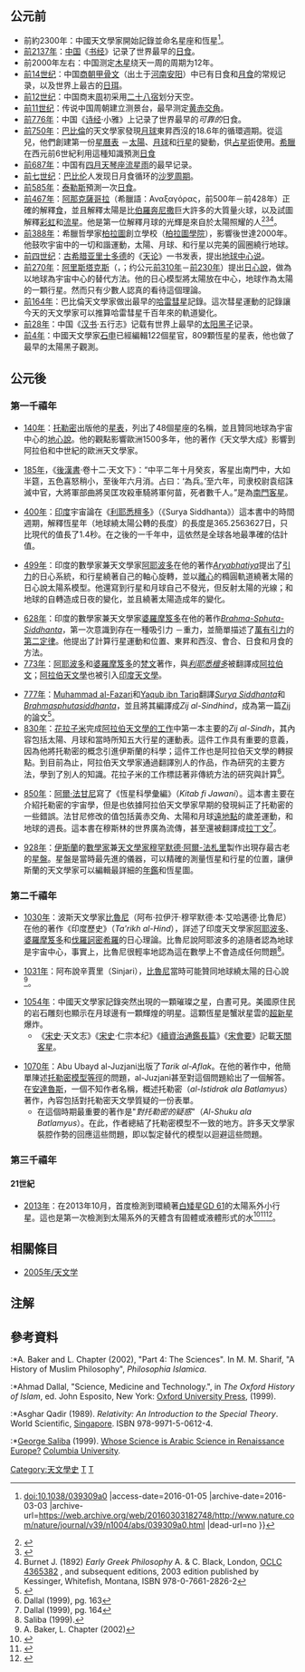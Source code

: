 {{Expand list|date=Jan. 2016}}

==公元前==
*前約2300年：中國天文學家開始記錄並命名星座和恆星<ref>{{Cite web |url=http://www.nature.com/nature/journal/v39/n1004/abs/039309a0.html |title=Nature 39, 309-310 (24 January 1889) {{!}} doi:10.1038/039309a0 |access-date=2016-01-05 |archive-date=2016-03-03 |archive-url=https://web.archive.org/web/20160303182748/http://www.nature.com/nature/journal/v39/n1004/abs/039309a0.html |dead-url=no }}</ref>。
*[[前2137年|前2137年]]：[[中国|中国]]《[[书经|书经]]》记录了世界最早的[[日食|日食]]。
*前2000年左右：中国测定[[木星|木星]]绕天一周的周期为12年。
*[[前14世纪|前14世纪]]：中国[[商朝|商朝]][[甲骨文|甲骨文]]（出土于[[河南|河南]][[安阳县|安阳]]）中已有日食和[[月食|月食]]的常规记录，以及世界上最古的[[日珥|日珥]]。
*[[前12世纪|前12世纪]]：中国商末[[周朝|周]]初采用[[二十八宿|二十八宿]]划分天空。
*[[前11世纪|前11世纪]]：传说中国周朝建立测景台，最早测定[[黄赤交角|黄赤交角]]。
*[[前776年|前776年]]：中国《[[诗经|诗经]]·小雅》上记录了世界最早的''可靠的''日食。
*[[前750年|前750年]]：[[巴比倫|巴比倫]]的天文學家發現[[月球|月球]]東昇西沒的18.6年的循環週期。從這兒，他們創建第一份[[星曆表|星曆表]] －[[太陽|太陽]]、[[月球|月球]]和[[行星|行星]]的變動，供[[占星術|占星術]]使用。[[希臘|希臘]]在西元前6世紀利用這種知識預測[[日食|日食]]
*[[前687年|前687年]]：中国有[[四月天琴座流星雨|四月天琴座流星雨]]的最早记录。
*[[前七世纪|前七世纪]]：[[巴比伦|巴比伦]]人发现日月食循环的[[沙罗周期|沙罗周期]]。
*[[前585年|前585年]]：[[泰勒斯|泰勒斯]]預測一次[[日食|日食]]。
*[[前467年|前467年]]：[[阿那克薩哥拉|阿那克薩哥拉]]（希臘語：Αναξαγόρας，前500年－前428年）正確的解釋[[食_(天文現象)|食]]，並且解釋太陽是比[[伯羅奔尼撒|伯羅奔尼撒]]巨大許多的大質量火球，以及試圖解釋[[彩虹|彩虹]]和[[流星|流星]]。他是第一位解釋月球的光輝是來自於太陽照耀的人<ref>{{cite book |last=Russell |first=Bertrand |author-link=Bertrand Russell |date=2008 |orig-year=1st. pub. 1945 |title=History of Western Philosophy |url=https://books.google.co.in/books?id=iQZ6Xk9VdtAC&pg=PA213&dq=anaxagoras+discovered+that+the+moon+shines+by+reflected+light,+and+gave+the+right+theory+of+eclipses&hl=en&sa=X&ei=apBqVf6UDYi1uATD6IOgBw&ved=0CB4Q6AEwAA |publisher=Simon and Schuster |page=213 |isbn=0-6712-0158-1 |access-date=1 June 2015 |archive-date=2019-05-22 |archive-url=https://web.archive.org/web/20190522063903/https://books.google.co.in/books?id=iQZ6Xk9VdtAC&pg=PA213&dq=anaxagoras+discovered+that+the+moon+shines+by+reflected+light,+and+gave+the+right+theory+of+eclipses&hl=en&sa=X&ei=apBqVf6UDYi1uATD6IOgBw&ved=0CB4Q6AEwAA |dead-url=no }}</ref><ref>{{cite book |last1=Tassoul |first1=Jean-Louis |last2=Tassoul |first2=Monique |date=2014 |title=A Concise History of Solar and Stellar Physics |url=https://books.google.co.in/books?id=PS7aBAAAQBAJ&q=%22According%20to%20Anaxagoras%2C%20the%20sun%20was%22%20%22rather%20larger%20than%20the%20Peloponnese%22 |publisher=Princeton University Press |page=8 |isbn=0-6911-6592-0 |access-date=1 June 2015 |archive-date=2019-05-19 |archive-url=https://web.archive.org/web/20190519110136/https://books.google.co.in/books?id=PS7aBAAAQBAJ&q=%22According%20to%20Anaxagoras%2C%20the%20sun%20was%22%20%22rather%20larger%20than%20the%20Peloponnese%22 |dead-url=no }}</ref><ref>Burnet J. (1892) ''Early Greek Philosophy'' A. & C. Black, London, [http://worldcat.org/oclc/4365382 OCLC 4365382] {{Wayback|url=http://worldcat.org/oclc/4365382 |date=20090205015600 }}, and subsequent editions, 2003 edition published by Kessinger, Whitefish, Montana, ISBN 978-0-7661-2826-2</ref>。
*[[前388年|前388年]]：希臘哲學家[[柏拉圖|柏拉圖]]創立學校（[[柏拉圖學院|柏拉圖學院]]），影響後世達2000年。他鼓吹宇宙中的一切和諧運動，太陽、月球、和行星以完美的圓圈繞行地球。
*[[前四世纪|前四世纪]]：[[古希腊|古希腊]][[亚里士多德|亚里士多德]]的《[[天论|天论]]》一书发表，提出[[地球中心说|地球中心说]]。
*[[前270年|前270年]]：[[阿里斯塔克斯|阿里斯塔克斯]]（{{Lang-el|'''Ἀρίσταρχος'''}}，{{Lang|la|''Aristarkhos''}}{{Notetag|或譯'''亞里斯塔克'''、'''阿里斯塔克'''。}}；约公元[[前310年|前310年]]－[[前230年|前230年]]）提出[[日心說|日心說]]，做為以地球為宇宙中心的替代方法。他的日心模型將太陽放在中心，地球作為太陽的一顆行星。然而只有少數人認真的看待這個理論。
*[[前164年|前164年]]：巴比倫天文學家做出最早的[[哈雷彗星|哈雷彗星]]記錄。這次彗星運動的記錄讓今天的天文學家可以推算哈雷彗星千百年來的軌道變化。
*[[前28年|前28年]]：中国《[[汉书|汉书]]·五行志》记载有世界上最早的[[太阳黑子|太阳黑子]]记录。
*[[前4年|前4年]]：中國天文學家[[石申|石申]]已經編輯122個星官，809顆恆星的星表，他也做了最早的太陽黑子觀測。

== 公元後 ==
=== 第一千禧年 ===
*[[140年|140年]]：[[托勒密|托勒密]]出版他的[[星表|星表]]，列出了48個星座的名稱，並且贊同地球為宇宙中心的[[地心說|地心說]]。他的觀點影響歐洲1500多年，他的著作《天文學大成》影響到阿拉伯和中世紀的歐洲天文學家。

*[[185年|185年]]，《[[後漢書|後漢書]]·卷十二·天文下》：“中平二年十月癸亥，客星出南門中，大如半筵，五色喜怒稍小，至後年六月消。占曰：‘為兵。’至六年，司隶校尉袁绍誅滅中官，大將軍部曲將吴匡攻殺車騎將軍何苗，死者數千人。”是為[[SN_185|南門客星]]。

*[[400年|400年]]：[[印度|印度]]宇宙論在《[[利耶悉檀多|利耶悉檀多]]》（《Surya Siddhanta》）這本書中的時間週期，解釋恆星年（地球繞太陽公轉的長度）的長度是365.2563627日，只比現代的值長了1.4秒。在之後的一千年中，這依然是全球各地最準確的估計值。

*[[499年|499年]]：印度的數學家兼天文學家[[阿耶波多|阿耶波多]]在他的著作''[[Aryabhatiya|Aryabhatiya]]''提出了[[引力|引力]]的日心系統，和行星繞著自己的軸心旋轉，並以[[離心_(數學)|離心]]的橢圓軌道繞著太陽的日心說太陽系模型。他還寫到行星和月球自己不發光，但反射太陽的光線；和地球的自轉造成日夜的變化，並且繞著太陽造成年的變化。

*[[628年|628年]]：印度的數學家兼天文學家[[婆羅摩笈多|婆羅摩笈多]]在他的著作''[[Brahmasphutasiddhanta|Brahma-Sphuta-Siddhanta]]''，第一次意識到存在一種吸引力 －重力，並簡單描述了[[萬有引力|萬有引力]]的[[第二定律|第二定律]]。他提出了計算行星運動和位置、東昇和西沒、會合、日食和月食的方法。
*[[773年|773年]]：[[阿耶波多|阿耶波多]]和[[婆羅摩笈多|婆羅摩笈多]]的[[梵文|梵文]]著作，與''[[利耶悉檀多|利耶悉檀多]]''被翻譯成[[阿拉伯文|阿拉伯文]]；[[伊斯蘭天文學|阿拉伯天文學]]也被引入[[印度天文學|印度天文學]]。

*[[777年|777年]]：[[Muhammad_al-Fazari|Muhammad al-Fazari]]和[[Yaqub_ibn_Tariq|Yaqub ibn Tariq]]翻譯''[[Surya_Siddhanta|Surya Siddhanta]]''和''[[Brahmasphutasiddhanta|Brahmasphutasiddhanta]]''，並且將其編譯成''Zij al-Sindhind''，成為第一篇[[Zij|Zij]]的論文<ref>{{Citation |last=Kennedy |first=Edward S. |year=1956 |title=A Survey of Islamic Astronomical Tables |journal=Transactions of the American Philosophical Society |volume=46 |issue=2 |doi=10.2307/1005726 |page=123}}</ref>。
*[[830年|830年]]：[[花拉子米|花拉子米]]完成[[伊斯蘭天文學|阿拉伯天文學的工作]]中第一本主要的''Zij al-Sindh''，其內容包括太陽、月球和當時所知五大行星的運動表。這件工作具有重要的意義，因為他將托勒密的概念引進伊斯蘭的科學；這件工作也是阿拉伯天文學的轉捩點。到目前為止，阿拉伯天文學家通過翻譯別人的作品，作為研究的主要方法，學到了別人的知識。花拉子米的工作標誌著非傳統方法的研究與計算<ref>Dallal (1999), pg. 163</ref>。

*[[850年|850年]]：[[阿爾·法甘尼|阿爾·法甘尼]]寫了《恆星科學彙編》（''Kitab fi Jawani''）。這本書主要在介紹托勒密的宇宙學，但是也依據阿拉伯天文學家早期的發現糾正了托勒密的一些錯誤。法甘尼修改的值包括黃赤交角、太陽和月球[[拱點|遠地點]]的歲差運動，和地球的週長。這本書在穆斯林的世界廣為流傳，甚至還被翻譯成[[拉丁文|拉丁文]]<ref>Dallal (1999), pg. 164</ref>。

*[[928年|928年]]：[[伊斯蘭|伊斯蘭]]的[[數學家|數學家]]兼[[天文學家|天文學家]][[穆罕默德·阿爾-法札里|穆罕默德·阿爾-法札里]]製作出現存最古老的[[星盤|星盤]]。星盤是當時最先進的儀器，可以精確的測量恆星和行星的位置，讓伊斯蘭的天文學家可以編輯最詳細的[[年鑑|年鑑]]和恆星圖。

=== 第二千禧年 ===
*[[1030年|1030年]]：波斯天文學家[[比魯尼|比魯尼]]（阿布·拉伊汗·穆罕默德·本·艾哈邁德·比魯尼）在他的著作《印度歷史》（''Ta'rikh al-Hind''），詳述了印度天文學家[[阿耶波多|阿耶波多]]、[[婆羅摩笈多|婆羅摩笈多]]和[[伐羅訶密希羅|伐羅訶密希羅]]的日心理論。比魯尼說阿耶波多的追隨者認為地球是宇宙中心，事實上，比魯尼很輕率地認為這在數學上不會造成任何問題<ref>Saliba (1999).</ref>。

*[[1031年|1031年]]：阿布說辛賈里（Sinjari），[[比魯尼|比魯尼]]當時可能贊同地球繞太陽的日心說<ref name=Baker>A. Baker, L. Chapter (2002)</ref>。

*[[1054年|1054年]]：中國天文學家記錄突然出現的一顆璀璨之星，白晝可見。美國原住民的岩石雕刻也顯示在月球邊有一顆輝煌的明星。這顆恆星是蟹狀星雲的[[超新星|超新星]]爆炸。
**《[[宋史|宋史]]·天文志》《[[宋史|宋史]]·仁宗本纪》《[[續資治通鑑長篇|續資治通鑑長篇]]》《[[宋會要|宋會要]]》記載[[SN_1054|天關客星]]。

*[[1070年|1070年]]：Abu Ubayd al-Juzjani出版了''Tarik al-Aflak''。在他的著作中，他簡單陳述[[地心模型|托勒密模型]][[等徑|等徑]]的問題，al-Juzjani甚至對這個問題給出了一個解答。在[[安達魯斯|安達魯斯]]，一個不知作者名稱，概述托勒密（''al-Istidrak ala Batlamyus''）著作，內容包括對托勒密天文學質疑的一份表單。
**在這個時期最重要的著作是"''對托勒密的疑惑''"（''Al-Shuku ala Batlamyus''）。在此，作者總結了托勒密模型不一致的地方。許多天文學家裝腔作勢的回應這些問題，即以製定替代的模型以迴避這些問題。

=== 第三千禧年 ===
==== 21世紀 ====
*[[2013年|2013年]]：在2013年10月，首度檢測到環繞著[[白矮星|白矮星]][[GD_61|GD 61]]的太陽系外小行星。這也是第一次檢測到太陽系外的天體含有固體或液體形式的水<ref>{{cite web |url=http://www.pentagonpost.com/scientists-discover-waterrich-asteroid-orbiting-dead-star-gd-61-solar-system/83413157 |title=Scientists discover water-rich asteroid orbiting dead star GD 61 outside our solar system |publisher=Pentagonpost.com |date= |accessdate=2013-10-12 |archive-date=2013-10-13 |archive-url=https://web.archive.org/web/20131013220445/http://www.pentagonpost.com/scientists-discover-waterrich-asteroid-orbiting-dead-star-gd-61-solar-system/83413157 |dead-url=yes }}</ref><ref>{{cite web |url=http://phys.org/news/2013-10-watery-asteroid-dying-star-habitable.html |title=Watery asteroid discovered in dying star points to habitable exoplanets |publisher=Phys.org |date= |accessdate=2013-10-12 |archive-date=2013-10-14 |archive-url=https://web.archive.org/web/20131014151613/http://phys.org/news/2013-10-watery-asteroid-dying-star-habitable.html |dead-url=no }}</ref><ref>{{cite web |last=Mack |first=Eric |url=http://news.cnet.com/8301-17938_105-57607077-1/newly-spotted-wet-asteroids-point-to-far-flung-earth-like-planets/ |title=Newly spotted wet asteroids point to far-flung Earth-like planets | Crave - CNET |publisher=News.cnet.com |date=2011-10-17 |accessdate=2013-10-12 |archive-date=2013-10-28 |archive-url=https://web.archive.org/web/20131028145725/http://news.cnet.com/8301-17938_105-57607077-1/newly-spotted-wet-asteroids-point-to-far-flung-earth-like-planets/ |dead-url=no }}</ref>。

== 相關條目 ==
* [[2005年/天文学|2005年/天文学]]

== 注解 ==
{{Notefoot}}

== 參考資料 ==
{{reflist}}
:*A. Baker and L. Chapter (2002), "Part 4: The Sciences". In M. M. Sharif, "A History of Muslim Philosophy", ''Philosophia Islamica''.
:*Ahmad Dallal, "Science, Medicine and Technology.", in ''The Oxford History of Islam'', ed. John Esposito, New York: [[Oxford_University_Press|Oxford University Press]], (1999).
:*Asghar Qadir (1989). ''Relativity: An Introduction to the Special Theory''. World Scientific, [[Singapore|Singapore]]. ISBN 978-9971-5-0612-4.
:*[[George_Saliba|George Saliba]] (1999). [http://www.columbia.edu/~gas1/project/visions/case1/sci.1.html Whose Science is Arabic Science in Renaissance Europe?] {{Wayback|url=http://www.columbia.edu/~gas1/project/visions/case1/sci.1.html |date=20080115070924 }} [[Columbia_University|Columbia University]].

{{Astronomy navbox}}

{{DEFAULTSORT:Timeline Of Astronomy}}
[[Category:天文學史|Category:天文學史]]
[[Category:天文学列表|T]]
[[Category:年表|T]]